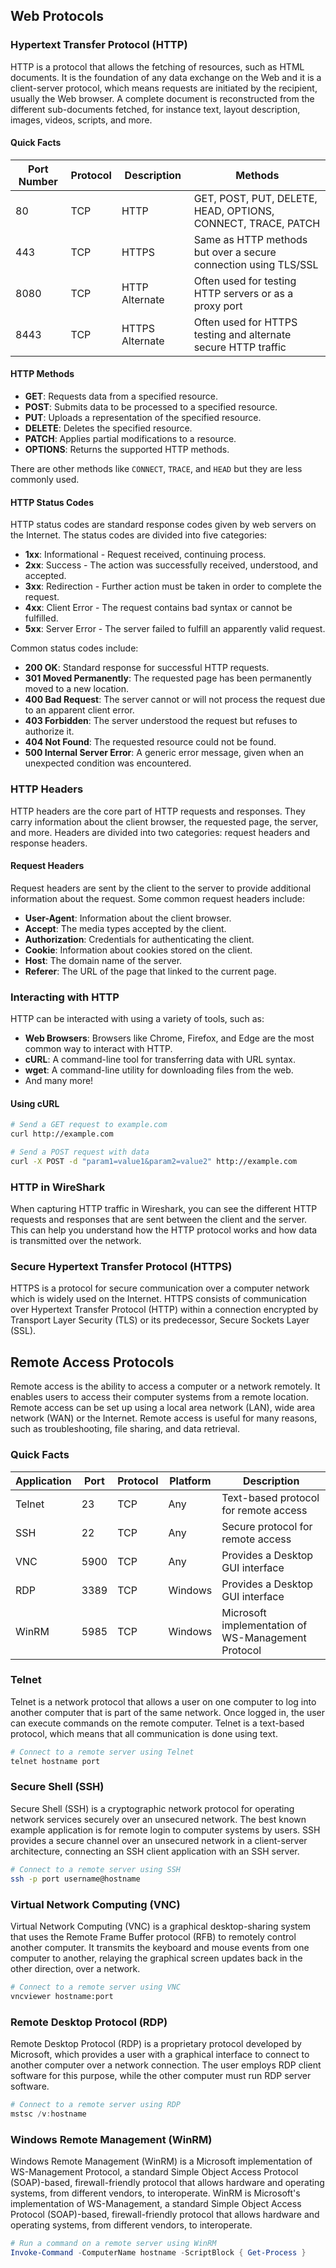 ## Web Protocols

### Hypertext Transfer Protocol (HTTP)

HTTP is a protocol that allows the fetching of resources, such as HTML documents. It is the foundation of any data exchange on the Web and it is a client-server protocol, which means requests are initiated by the recipient, usually the Web browser. A complete document is reconstructed from the different sub-documents fetched, for instance text, layout description, images, videos, scripts, and more.

#### Quick Facts

| Port Number | Protocol | Description     | Methods                                                         |
| ----------- | -------- | --------------- | --------------------------------------------------------------- |
| 80          | TCP      | HTTP            | GET, POST, PUT, DELETE, HEAD, OPTIONS, CONNECT, TRACE, PATCH    |
| 443         | TCP      | HTTPS           | Same as HTTP methods but over a secure connection using TLS/SSL |
| 8080        | TCP      | HTTP Alternate  | Often used for testing HTTP servers or as a proxy port          |
| 8443        | TCP      | HTTPS Alternate | Often used for HTTPS testing and alternate secure HTTP traffic  |

#### HTTP Methods

- **GET**: Requests data from a specified resource.
- **POST**: Submits data to be processed to a specified resource.
- **PUT**: Uploads a representation of the specified resource.
- **DELETE**: Deletes the specified resource.
- **PATCH**: Applies partial modifications to a resource.
- **OPTIONS**: Returns the supported HTTP methods.

There are other methods like `CONNECT`, `TRACE`, and `HEAD` but they are less commonly used.

#### HTTP Status Codes

HTTP status codes are standard response codes given by web servers on the Internet. The status codes are divided into five categories:

- **1xx**: Informational - Request received, continuing process.
- **2xx**: Success - The action was successfully received, understood, and accepted.
- **3xx**: Redirection - Further action must be taken in order to complete the request.
- **4xx**: Client Error - The request contains bad syntax or cannot be fulfilled.
- **5xx**: Server Error - The server failed to fulfill an apparently valid request.

Common status codes include:

- **200 OK**: Standard response for successful HTTP requests.
- **301 Moved Permanently**: The requested page has been permanently moved to a new location.
- **400 Bad Request**: The server cannot or will not process the request due to an apparent client error.
- **403 Forbidden**: The server understood the request but refuses to authorize it.
- **404 Not Found**: The requested resource could not be found.
- **500 Internal Server Error**: A generic error message, given when an unexpected condition was encountered.

### HTTP Headers

HTTP headers are the core part of HTTP requests and responses. They carry information about the client browser, the requested page, the server, and more. Headers are divided into two categories: request headers and response headers.

#### Request Headers

Request headers are sent by the client to the server to provide additional information about the request. Some common request headers include:

- **User-Agent**: Information about the client browser.
- **Accept**: The media types accepted by the client.
- **Authorization**: Credentials for authenticating the client.
- **Cookie**: Information about cookies stored on the client.
- **Host**: The domain name of the server.
- **Referer**: The URL of the page that linked to the current page.

### Interacting with HTTP

HTTP can be interacted with using a variety of tools, such as:

- **Web Browsers**: Browsers like Chrome, Firefox, and Edge are the most common way to interact with HTTP.
- **cURL**: A command-line tool for transferring data with URL syntax.
- **wget**: A command-line utility for downloading files from the web.
- And many more!

#### Using cURL

```bash
# Send a GET request to example.com
curl http://example.com

# Send a POST request with data
curl -X POST -d "param1=value1&param2=value2" http://example.com
```

### HTTP in WireShark

When capturing HTTP traffic in Wireshark, you can see the different HTTP requests and responses that are sent between the client and the server. This can help you understand how the HTTP protocol works and how data is transmitted over the network.

### Secure Hypertext Transfer Protocol (HTTPS)

HTTPS is a protocol for secure communication over a computer network which is widely used on the Internet. HTTPS consists of communication over Hypertext Transfer Protocol (HTTP) within a connection encrypted by Transport Layer Security (TLS) or its predecessor, Secure Sockets Layer (SSL).

## Remote Access Protocols

Remote access is the ability to access a computer or a network remotely. It enables users to access their computer systems from a remote location. Remote access can be set up using a local area network (LAN), wide area network (WAN) or the Internet. Remote access is useful for many reasons, such as troubleshooting, file sharing, and data retrieval.

### Quick Facts

| Application | Port | Protocol | Platform | Description                                        |
| ----------- | ---- | -------- | -------- | -------------------------------------------------- |
| Telnet      | 23   | TCP      | Any      | Text-based protocol for remote access              |
| SSH         | 22   | TCP      | Any      | Secure protocol for remote access                  |
| VNC         | 5900 | TCP      | Any      | Provides a Desktop GUI interface                   |
| RDP         | 3389 | TCP      | Windows  | Provides a Desktop GUI interface                   |
| WinRM       | 5985 | TCP      | Windows  | Microsoft implementation of WS-Management Protocol |

### Telnet

Telnet is a network protocol that allows a user on one computer to log into another computer that is part of the same network. Once logged in, the user can execute commands on the remote computer. Telnet is a text-based protocol, which means that all communication is done using text.

```bash
# Connect to a remote server using Telnet
telnet hostname port
```

### Secure Shell (SSH)

Secure Shell (SSH) is a cryptographic network protocol for operating network services securely over an unsecured network. The best known example application is for remote login to computer systems by users. SSH provides a secure channel over an unsecured network in a client-server architecture, connecting an SSH client application with an SSH server.

```bash
# Connect to a remote server using SSH
ssh -p port username@hostname
```

### Virtual Network Computing (VNC)

Virtual Network Computing (VNC) is a graphical desktop-sharing system that uses the Remote Frame Buffer protocol (RFB) to remotely control another computer. It transmits the keyboard and mouse events from one computer to another, relaying the graphical screen updates back in the other direction, over a network.

```bash
# Connect to a remote server using VNC
vncviewer hostname:port
```

### Remote Desktop Protocol (RDP)

Remote Desktop Protocol (RDP) is a proprietary protocol developed by Microsoft, which provides a user with a graphical interface to connect to another computer over a network connection. The user employs RDP client software for this purpose, while the other computer must run RDP server software.

```powershell
# Connect to a remote server using RDP
mstsc /v:hostname
```

### Windows Remote Management (WinRM)

Windows Remote Management (WinRM) is a Microsoft implementation of WS-Management Protocol, a standard Simple Object Access Protocol (SOAP)-based, firewall-friendly protocol that allows hardware and operating systems, from different vendors, to interoperate. WinRM is Microsoft's implementation of WS-Management, a standard Simple Object Access Protocol (SOAP)-based, firewall-friendly protocol that allows hardware and operating systems, from different vendors, to interoperate.

```powershell
# Run a command on a remote server using WinRM
Invoke-Command -ComputerName hostname -ScriptBlock { Get-Process }
```
